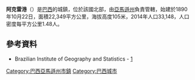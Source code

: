 {{coord|08|45|07|S|67|23|52|W|scale:30000|display=title}}

'''阿克雷港'''（{{lang-pt|Boca do Acre}}）是[[巴西|巴西]]的城鎮，位於該國北部，由[[亞馬遜州_(巴西)|亞馬遜州]]負責管轄，始建於1890年10月22日，面積22,349平方公里，海拔高度105米，2014年人口33,148，人口密度每平方公里1.48人。

==參考資料==
*Brazilian Institute of Geography and Statistics - [http://www.ibge.gov.br/cidadesat/default.php] {{Wayback|url=http://www.ibge.gov.br/cidadesat/default.php |date=20080611095922 }}

{{Brazil-geo-stub}}
{{巴西亞馬遜州市鎮}}

[[Category:巴西亞馬遜州市鎮|Category:巴西亞馬遜州市鎮]]
[[Category:巴西城市|Category:巴西城市]]